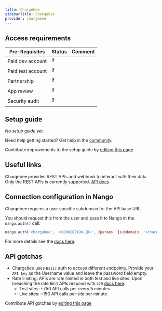```yaml
---
title: Chargebee
sidebarTitle: Chargebee
provider: chargebee
---
```



<Overview />
<PreBuiltTooling provider={providers[pageMetadata.provider]} />
<PreBuiltUseCases />

## Access requirements
| Pre-Requisites | Status | Comment|
| - | - | - |
| Paid dev account | ❓ |  |
| Paid test account | ❓ |  |
| Partnership | ❓ | |
| App review | ❓ |  |
| Security audit | ❓ | |


## Setup guide

_No setup guide yet._

<Tip>Need help getting started? Get help in the [community](https://nango.dev/slack).</Tip>

<Note>Contribute improvements to the setup guide by [editing this page](https://github.com/nangohq/nango/tree/master/docs-v2/integrations/all/chargebee.mdx)</Note>


## Useful links

Chargebee provides REST APIs and webhook to interact with their data. Only the REST APIs is currently supported.
[API docs](https://apidocs.chargebee.com/docs/api/)

## Connection configuration in Nango

Chargebee requires a user specific subdomain for the API base URL.

You should request this from the user and pass it to Nango in the `nango.auth()` call:

```js
nango.auth('chargebee', '<CONNECTION-ID>', {params: {subdomain: '<chargebee-subdomain>'}});
```

For more details see the [docs here](/guides/getting-started/authorize-an-api-from-your-app#apis-requiring-connection-specific-configuration-for-authorization).

## API gotchas

- Chargebee uses `Basic` auth to access different endpoints. Provide your `API key` as the Username value and leave the password field empty.
- Rate limiting: APIs are rate limited in both test and live sites. Upon breaching the rate limit APIs respond with `429` [docs here](https://apidocs.chargebee.com/docs/api/error-handling?prod_cat_ver=2#api_rate_limits).
    - Test sites: ~750 API calls per every 5 minutes
    - Live sites: ~150 API calls per site per minute

<Note>Contribute API gotchas by [editing this page](https://github.com/nangohq/nango/tree/master/docs-v2/integrations/all/chargebee.mdx)</Note>